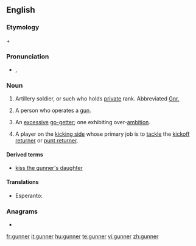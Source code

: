 {{also|Gunner}}
==English==

===Etymology===
{{etyl|enm}} {{term|gun|lang=enm}} + {{term|-er|lang=enm}}

===Pronunciation===
* {{a|UK}} {{IPA|/gʌn.ə(ɹ)/}}, {{SAMPA|/gVn.@(r)/}}
*: {{rhymes|ʌnə(r)}}

===Noun===
{{en-noun}}

# {{military}} Artillery soldier, or such who holds [[private]] rank. Abbreviated [[Gnr.]]
# A person who operates a [[gun]].
# {{figuratively}} An [[excessive]] [[go-getter]]; one exhibiting over-[[ambition]].
# {{American football}} A player on the [[kicking side]] whose primary job is to [[tackle]] the [[kickoff returner]] or [[punt returner]].

====Derived terms====
* [[kiss the gunner's daughter]]

====Translations====
{{trans-top|artillery soldier}}
{{trans-mid}}
{{trans-bottom}}

{{trans-top|someone that operates a gun}}
* Esperanto: {{t|eo|pafisto}}
{{trans-mid}}
{{trans-bottom}}

===Anagrams===
* {{alphagram|egnnru}}

[[fr:gunner]]
[[it:gunner]]
[[hu:gunner]]
[[te:gunner]]
[[vi:gunner]]
[[zh:gunner]]